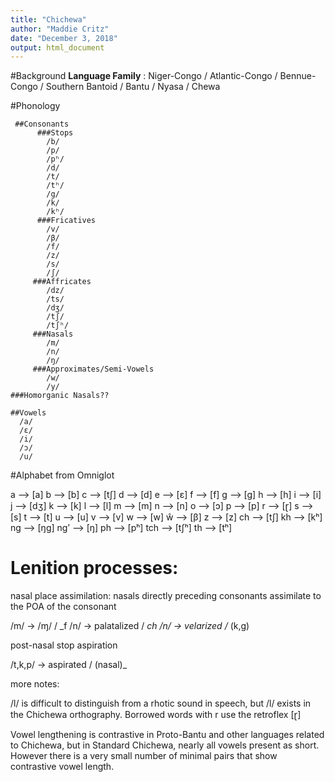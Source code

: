 ```yaml
---
title: "Chichewa"
author: "Maddie Critz"
date: "December 3, 2018"
output: html_document
---
```

#Background
  **Language Family** : Niger-Congo / Atlantic-Congo / Bennue-Congo / Southern Bantoid / Bantu / Nyasa / Chewa

#Phonology

     ##Consonants
          ###Stops
            /b/    
            /p/      
            /pʰ/
            /d/ 
            /t/
            /tʰ/
            /g/
            /k/
            /kʰ/
          ###Fricatives
            /v/
            /β/
            /f/
            /z/
            /s/
            /ʃ/
         ###Affricates
            /dz/
            /ts/
            /dʒ/
            /tʃ/
            /tʃʰ/
         ###Nasals
            /m/
            /n/
            /ŋ/
         ###Approximates/Semi-Vowels
            /w/
            /y/
    ###Homorganic Nasals??
  
    ##Vowels
      /a/
      /ɛ/
      /i/
      /ɔ/
      /u/
#Alphabet from Omniglot
  
  a --> [a]
  b --> [b]
  c --> [tʃ]
  d --> [d]
  e --> [ɛ]
  f --> [f]
  g --> [g]
  h --> [h] 
  i --> [i]
  j --> [dʒ]
  k --> [k]
  l --> [l]
  m --> [m]
  n --> [n]
  o --> [ɔ]
  p --> [p]
  r --> [ɽ] 
  s --> [s]
  t --> [t]
  u --> [u]
  v --> [v]
  w --> [w]
  ŵ --> [β]
  z --> [z]
  ch --> [tʃ]
  kh --> [kʰ]
  ng --> [ŋg]
  ng' --> [ŋ]
  ph --> [pʰ]
  tch --> [tʃʰ]
  th --> [tʰ]
  

  
# Lenition processes:
  
  nasal place assimilation: nasals directly preceding consonants assimilate to the POA of the consonant
  
  /m/ -> /ɱ/ / _f
  /n/ -> palatalized / _ch
  /n/ -> velarized / _(k,g)
  
  post-nasal stop aspiration
  
  /t,k,p/ -> aspirated / (nasal)_
  
  more notes:
  
  /l/ is difficult to distinguish from a rhotic sound in speech, but /l/ exists in the Chichewa orthography. Borrowed words with r use the retroflex [ɽ]
  
  Vowel lengthening is contrastive in Proto-Bantu and other languages related to Chichewa, but in Standard Chichewa, nearly all vowels present as short. However there is a very small number of minimal pairs that show contrastive vowel length.
  
  
  
  
  
  
  